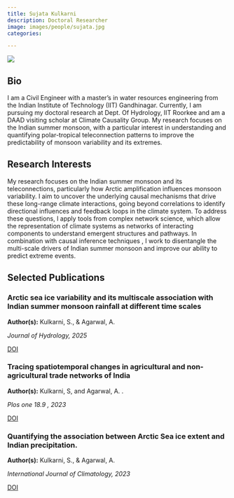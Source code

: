 ---
title: Sujata Kulkarni
description: Doctoral Researcher
image: images/people/sujata.jpg
categories:

---


<div class="profile-container">
<div class="profile-image-container">
<img src="/images/people/sujata.jpg" class="profile-image">
<div class="social-icons">
  <a href="mailto:s_kulkarni@hy.iitr.ac.in" target="_blank">
    <i class="fa-solid fa-envelope"></i>
  </a>
  <a href="" target="_blank">
    <i class="fa-brands fa-orcid"></i>
  </a>
  <a href="" target="_blank">
    <i class="fa-brands fa-linkedin"></i>
  </a>
</div>
</div>

<div class="bio-content">

## Bio  

I am a Civil Engineer with a master's in water resources engineering from the Indian Institute of Technology (IIT) Gandhinagar. Currently, I am pursuing my doctoral research at Dept. Of Hydrology, IIT Roorkee and am a DAAD visiting scholar at Climate Causality Group. My research focuses on the Indian summer monsoon, with a particular interest in understanding and quantifying polar-tropical teleconnection patterns to improve the predictability of monsoon variability and its extremes.

</div>
</div>

## Research Interests

My research focuses on the Indian summer monsoon and its teleconnections, particularly how Arctic amplification influences monsoon variability. I aim to uncover the underlying causal mechanisms that drive these long-range climate interactions, going beyond correlations to identify directional influences and feedback loops in the climate system.
 To address these questions, I apply tools from complex network science, which allow the representation of climate systems as networks of interacting components to understand emergent structures and pathways. In combination with causal inference techniques , I work to disentangle the multi-scale drivers of Indian summer monsoon and improve our ability to predict extreme events. 



## Selected Publications

<div class="publications-grid">

<div class="publication-card">
<h3>Arctic sea ice variability and its multiscale association with Indian summer monsoon rainfall at different time scales</h3>
<p><b>Author(s):</b> Kulkarni, S., & Agarwal, A. </p>
<p><i>Journal of Hydrology, 2025</i></p>
<div class="pub-links">
<a href="https://doi.org/10.1016/j.jhydrol.2025.132729 "></i> DOI</a>
</div>
</div>

<div class="publication-card">
<h3>Tracing spatiotemporal changes in agricultural and non-agricultural trade networks of India</h3>
<p><b>Author(s):</b> Kulkarni, S, and Agarwal, A. .</p>
<p><i>Plos one 18.9 , 2023</i></p>
<div class="pub-links">
<a href="https://doi.org/10.1371/journal.pone."></i> DOI</a>
</div>
</div>

<div class="publication-card">
<h3>Quantifying the association between Arctic Sea ice extent and Indian precipitation.</h3>
<p><b>Author(s):</b> Kulkarni, S., & Agarwal, A. </p>
<p><i>International Journal of Climatology, 2023</i></p>
<div class="pub-links">
<a href="https://doi.org/10.1002/joc.8337  "></i> DOI</a>
</div>
</div>



</div>
